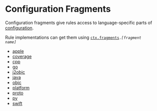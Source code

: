 <html devsite>
<head>
  <meta name="project_path" value="/_project.yaml">
  <meta name="book_path" value="/versions/6.4.0/_book.yaml">
</head>
<body>
<h1 class="page-title">Configuration Fragments</h1>

Configuration fragments give rules access to language-specific parts of <a href="configuration.html">configuration</a>. <p>Rule implementations can get them using <code><a href="ctx.html#fragments">ctx.fragments</a>.<i>[fragment name]</i></code>

<ul>

<li><a href="/versions/6.4.0/rules/lib/apple">apple</a></li>

<li><a href="/versions/6.4.0/rules/lib/coverage">coverage</a></li>

<li><a href="/versions/6.4.0/rules/lib/cpp">cpp</a></li>

<li><a href="/versions/6.4.0/rules/lib/go">go</a></li>

<li><a href="/versions/6.4.0/rules/lib/j2objc">j2objc</a></li>

<li><a href="/versions/6.4.0/rules/lib/java">java</a></li>

<li><a href="/versions/6.4.0/rules/lib/objc">objc</a></li>

<li><a href="/versions/6.4.0/rules/lib/platform">platform</a></li>

<li><a href="/versions/6.4.0/rules/lib/proto">proto</a></li>

<li><a href="/versions/6.4.0/rules/lib/py">py</a></li>

<li><a href="/versions/6.4.0/rules/lib/swift">swift</a></li>
</ul>
</body>
</html>
